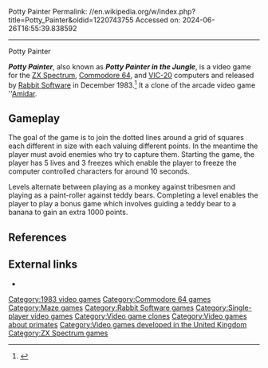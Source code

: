 Potty Painter
Permalink: //en.wikipedia.org/w/index.php?title=Potty_Painter&oldid=1220743755
Accessed on: 2024-06-26T16:55:39.838592



------
Potty Painter
{{notability|date=April 2024}}
{{Infobox video game
|title = Potty Painter
|image= File:Potty_Painter_1983_ZX_Spectrum_Cover_Art.jpg
|developer = J.F. Cain
|publisher = [[Rabbit Software]]
|designer = 
|engine = 
|released = 1983
|genre = [[Maze game|Maze]]
|modes = [[Single-player video game|Single-player]]
|platforms = [[ZX Spectrum]], [[Commodore 64]], [[VIC-20]]
}}

'''''Potty Painter''''', also known as '''''Potty Painter in the Jungle''''', is a video game for the [[ZX Spectrum]], [[Commodore 64]], and [[VIC-20]] computers and released by [[Rabbit Software]] in December 1983.<ref>{{cite magazine|title=This Week|magazine=Popular Computing Weekly|volume=2|issue=48|publisher=Sunshine Publications|date=1–7 December 1983|page=70|url=https://spectrumcomputing.co.uk/mag.php?issue_id=2783&page=70|access-date=11 February 2020}}</ref> It a clone of the arcade video game ''[[Amidar]].

== Gameplay ==

The goal of the game is to join the dotted lines around a grid of squares each different in size with each valuing different points. In the meantime the player must avoid enemies who try to capture them. Starting the game, the player has 5 lives and 3 freezes which enable the player to freeze the computer controlled characters for around 10 seconds.

Levels alternate between playing as a monkey against tribesmen and playing as a paint-roller against teddy bears. Completing a level enables the player to play a bonus game which involves guiding a teddy bear to a banana to gain an extra 1000 points.

==References==
{{Reflist}}

==External links==
* {{WoS game|id=0003850}}

[[Category:1983 video games]]
[[Category:Commodore 64 games]]
[[Category:Maze games]]
[[Category:Rabbit Software games]]
[[Category:Single-player video games]]
[[Category:Video game clones]]
[[Category:Video games about primates]]
[[Category:Video games developed in the United Kingdom]]
[[Category:ZX Spectrum games]]


{{maze-videogame-stub}}